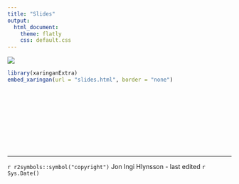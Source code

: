 ```yaml
---
title: "Slides"
output:  
  html_document:
    theme: flatly
    css: default.css
---
```



![](images/Banner.jpg)



```r
library(xaringanExtra)
embed_xaringan(url = "slides.html", border = "none")
```



<br><br><br><br><br><br><br><br><hr>
`r r2symbols::symbol("copyright")` Jon Ingi Hlynsson - last edited `r Sys.Date()`
